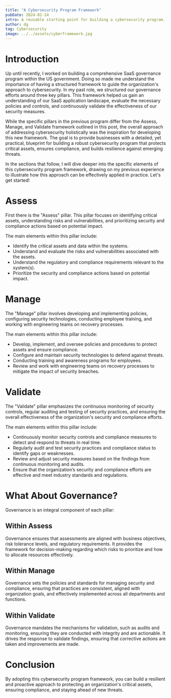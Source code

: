 ```yaml
---
title: "A Cybersecurity Program Framework"
pubDate: 2024-02-14
intro: A reusable starting point for building a cybersecurity program.
author: dg
tag: Cybersecurity
image: ../../assets/cyberframework.jpg
---
```


# Introduction

Up until recently, I worked on building a comprehensive SaaS governance program within the US government. Doing so made me understand the importance of having a structured framework to guide the organization's approach to cybersecurity. In my past role, we structured our governance efforts around three key pillars. This framework helped us gain an understanding of our SaaS application landscape, evaluate the necessary policies and controls, and continuously validate the effectiveness of our security measures.

While the specific pillars in the previous program differ from the Assess, Manage, and Validate framework outlined in this post, the overall approach of addressing cybersecurity holistically was the inspiration for developing this new framework. The goal is to provide businesses with a detailed, yet practical, blueprint for building a robust cybersecurity program that protects critical assets, ensures compliance, and builds resilience against emerging threats.

In the sections that follow, I will dive deeper into the specific elements of this cybersecurity program framework, drawing on my previous experience to illustrate how this approach can be effectively applied in practice. Let's get started!

# Assess

First there is the "Assess" pillar. This pillar focuses on identifying critical assets, understanding risks and vulnerabilities, and prioritizing security and compliance actions based on potential impact.

The main elements within this pillar include:

- Identify the critical assets and data within the systems.
- Understand and evaluate the risks and vulnerabilities associated with the assets.
- Understand the regulatory and compliance requirements relevant to the system(s).
- Prioritize the security and compliance actions based on potential impact.

# Manage

The "Manage" pillar involves developing and implementing policies, configuring security technologies, conducting employee training, and working with engineering teams on recovery processes.

The main elements within this pillar include:

- Develop, implement, and oversee policies and procedures to protect assets and ensure compliance.
- Configure and maintain security technologies to defend against threats.
- Conducting training and awareness programs for employees.
- Review and work with engineering teams on recovery processes to mitigate the impact of security breaches.

# Validate
The "Validate" pillar emphasizes the continuous monitoring of security controls, regular auditing and testing of security practices, and ensuring the overall effectiveness of the organization's security and compliance efforts.

The main elements within this pillar include:

- Continuously monitor security controls and compliance measures to detect and respond to threats in real time.
- Regularly audit and test security practices and compliance status to identify gaps or weaknesses.
- Review and adjust security measures based on the findings from continuous monitoring and audits.
- Ensure that the organization’s security and compliance efforts are effective and meet industry standards and regulations.

# What About Governance?

Governance is an integral component of each pillar:

## Within Assess 
Governance ensures that assessments are aligned with business objectives, risk tolerance levels, and regulatory requirements. It provides the framework for decision-making regarding which risks to prioritize and how to allocate resources effectively.

## Within Manage 
Governance sets the policies and standards for managing security and compliance, ensuring that practices are consistent, aligned with organization goals, and effectively implemented across all departments and functions.

## Within Validate 

Governance mandates the mechanisms for validation, such as audits and monitoring, ensuring they are conducted with integrity and are actionable. It drives the response to validate findings, ensuring that corrective actions are taken and improvements are made.

# Conclusion

By adopting this cybersecurity program framework, you can build a resilient and proactive approach to protecting an organization's critical assets, ensuring compliance, and staying ahead of new threats.

